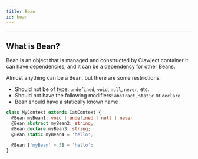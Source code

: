 ```yaml
---
title: Bean
id: bean
---
```


<hr />

## What is Bean?

Bean is an object that is managed and constructed by Clawject container it can have dependencies,
and it can be a dependency for other Beans.

Almost anything can be a Bean, but there are some restrictions:
  - Should not be of type: `undefined`, `void`, `null`, `never`, etc.
  - Should not have the following modifiers: `abstract`, `static` or `declare`
  - Bean should have a statically known name

```ts title="Example of invalid declaration"
class MyContext extends CatContext {
  @Bean myBean1: void | undefined | null | never
  @Bean abstract myBean2: string;
  @Bean declare myBean3: string;
  @Bean static myBean4 = 'hello';

  @Bean ['myBean' + 5] = 'hello';
}
```
